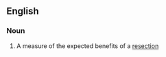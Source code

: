 ==English==

===Noun===
{{en-noun|resectabilities}}

# {{context|surgery}} A measure of the expected benefits of a [[resection]]